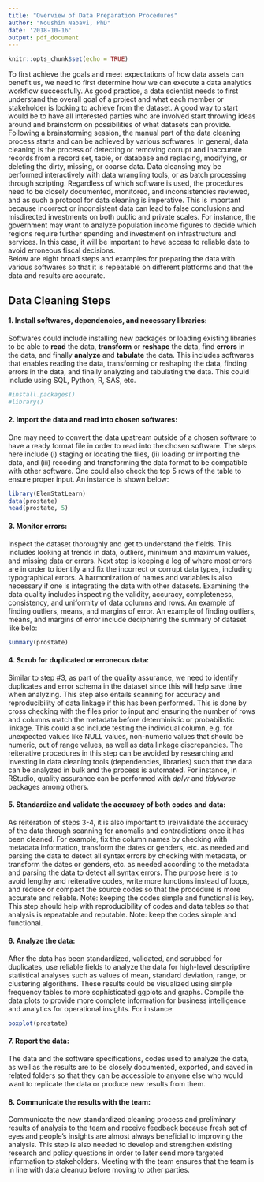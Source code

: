 ```yaml
---
title: "Overview of Data Preparation Procedures"
author: "Noushin Nabavi, PhD"
date: '2018-10-16'
output: pdf_document
---
```


```r
knitr::opts_chunk$set(echo = TRUE)
```

To first achieve the goals and meet expectations of how data assets can benefit us, we need to first determine how we can execute a data analytics workflow successfully. As good practice, a data scientist needs to first understand the overall goal of a project and what each member or stakeholder is looking to achieve from the dataset. A good way to start would be to have all interested parties who are involved start throwing ideas around and brainstorm on possibilities of what datasets can provide. Following a brainstorming session, the manual part of the data cleaning process starts and can be achieved by various softwares. In general, data cleaning is the process of detecting or removing corrupt and inaccurate records from a record set, table, or database and replacing, modifying, or deleting the dirty, missing, or coarse data. Data cleansing may be performed interactively with data wrangling tools, or as batch processing through scripting. Regardless of which software is used, the procedures need to be closely documented, monitored, and inconsistencies reviewed, and as such a protocol for data cleaning is imperative. This is important because incorrect or inconsistent data can lead to false conclusions and misdirected investments on both public and private scales. For instance, the government may want to analyze population income figures to decide which regions require further spending and investment on infrastructure and services. In this case, it will be important to have access to reliable data to avoid erroneous fiscal decisions.  
Below are eight broad steps and examples for preparing the data with various softwares so that it is repeatable on different platforms and that the data and results are accurate.


## Data Cleaning Steps

#### 1. Install softwares, dependencies, and  necessary libraries:
Softwares could include installing new packages or loading existing libraries to be able to **read** the data, **transform** or **reshape** the data, find  **errors** in the data, and finally **analyze** and **tabulate** the data.  This includes softwares that enables reading the data, transforming or reshaping the data, finding errors in the data, and finally analyzing and tabulating the data. This could include using SQL, Python, R, SAS, etc.

```r
#install.packages()
#library()
```

#### 2. Import the data and read into chosen softwares:
One may need to convert the data upstream outside of a chosen software to have a ready format file in order to read into the chosen software. The steps here include (i) staging or locating the files, (ii) loading or importing the data, and (iii) recoding and transforming the data format to be compatible with other software. One could also check the top 5 rows of the table to ensure proper input. An instance is shown below:


```r
library(ElemStatLearn)
data(prostate)
head(prostate, 5)
```

#### 3. Monitor errors: 
Inspect the dataset thoroughly and get to understand the fields. This includes looking at trends in data, outliers, minimum and maximum values, and missing data or errors. Next step is keeping a log of where most errors are in order to identify and fix the incorrect or corrupt data types, including typographical errors. A harmonization of names and variables is also necessary if one is integrating the data with other datasets. Examining the data quality includes inspecting the validity, accuracy, completeness, consistency, and uniformity of data columns and rows. An example of finding outliers, means, and margins of error. An example of finding outliers, means, and margins of error include deciphering the summary of dataset like belo:



```r
summary(prostate)
```

#### 4. Scrub for duplicated or erroneous data:
Similar to step #3, as part of the quality assurance, we need to identify duplicates and error schema in the dataset since this will help save time when analyzing. This step also entails scanning for accuracy and reproducibility of data linkage if this has been performed. This is done by cross checking with the files prior to input and ensuring the number of rows and columns match the metadata before deterministic or probabilistic linkage. This could also include testing the individual column, e.g. for unexpected values like NULL values, non-numeric values that should be numeric, out of range values, as well as data linkage discrepancies.
The reiterative procedures in this step can be avoided by researching and investing in data cleaning tools (dependencies, libraries) such that the data can be analyzed in bulk and the process is automated. For instance, in RStudio, quality assurance can be performed with _dplyr_ and _tidyverse_ packages among others.

#### 5. Standardize and validate the accuracy of both codes and data:
As reiteration of steps 3-4, it is also important to (re)validate the accuracy of the data through scanning for anomalis and contradictions once it has been cleaned. For example, fix the column names by checking with metadata information, transform the dates or genders, etc. as needed and parsing the data to detect all syntax errors by checking with metadata, or transform the dates or genders, etc. as needed according to the metadata and parsing the data to detect all syntax errors. The purpose here is to avoid lengthy and reiterative codes, write more functions instead of loops, and reduce or compact the source codes so that the procedure is more accurate and reliable. Note: keeping the codes simple and functional is key. This step should help with reproducibility of codes and data tables so that analysis is repeatable and reputable. Note: keep the codes simple and functional.


#### 6. Analyze the data:
After the data has been standardized, validated, and scrubbed for duplicates, use reliable fields to analyze the data for high-level descriptive statistical analyses such as values of mean, standard deviation, range, or clustering algorithms. These results could be visualized using simple frequency tables to more sophisticated ggplots and graphs. Compile the data plots to provide more complete information for business intelligence and analytics for operational insights. For instance:

```r
boxplot(prostate)
```

#### 7. Report the data:
The data and the software specifications,  codes used to analyze the data, as well as the results are to be closely documented, exported, and saved in related folders so that they can be accessible to anyone else who would want to replicate the data or produce new results from them.


#### 8. Communicate the results with the team:
Communicate the new standardized cleaning process and preliminary results of analysis to the team and receive feedback because fresh set of eyes and people's insights are almost always beneficial to improving the analysis. This step is also needed to develop and strengthen existing research and policy questions in order to later send more targeted information to stakeholders. Meeting with the team ensures that the team is in line with data cleanup before moving to other parties.

